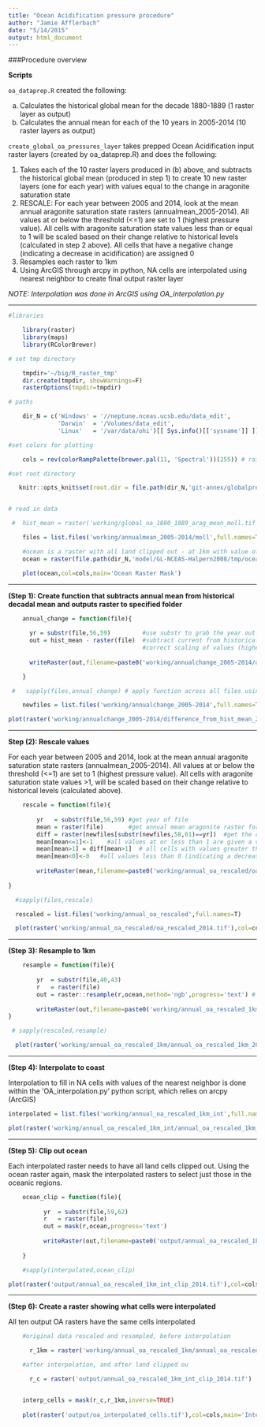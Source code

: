 ```yaml
---
title: "Ocean Acidification pressure procedure"
author: "Jamie Afflerbach"
date: "5/14/2015"
output: html_document
---
```



###Procedure overview

**Scripts**

`oa_dataprep.R` created the following:

   a. Calculates the historical global mean for the decade 1880-1889 (1 raster layer as output)
   b. Calculates the annual mean for each of the 10 years in 2005-2014 (10 raster layers as output)

`create_global_oa_pressures_layer` takes prepped Ocean Acidification input raster layers (created by oa_dataprep.R) and does the following:

  1. Takes each of the 10 raster layers produced in (b) above, and subtracts the historical global mean (produced in step 1) 
     to create 10 new raster layers (one for each year) with values equal to the change in aragonite saturation state
  2. RESCALE: For each year between 2005 and 2014, look at the mean annual aragonite saturation state rasters (annualmean_2005-2014). 
     All values at or below the threshold (<=1) are set to 1 (highest pressure value). All cells with aragonite saturation state values    less than or equal to 1 will be scaled based on their change relative to historical levels (calculated in step 2 above). All cells that have a negative change (indicating a decrease in acidification) are assigned 0    
  3. Resamples each raster to 1km
  4. Using ArcGIS through arcpy in python, NA cells are interpolated using nearest neighbor to create final output raster layer


*NOTE: Interpolation was done in ArcGIS using OA_interpolation.py*

***

```r

#libraries

    library(raster)
    library(maps)
    library(RColorBrewer)

# set tmp directory

    tmpdir='~/big/R_raster_tmp'
    dir.create(tmpdir, showWarnings=F)
    rasterOptions(tmpdir=tmpdir)

# paths

    dir_N = c('Windows' = '//neptune.nceas.ucsb.edu/data_edit',
              'Darwin'  = '/Volumes/data_edit',
              'Linux'   = '/var/data/ohi')[[ Sys.info()[['sysname']] ]]

#set colors for plotting

    cols = rev(colorRampPalette(brewer.pal(11, 'Spectral'))(255)) # rainbow color scheme

#set root directory

   knitr::opts_knit$set(root.dir = file.path(dir_N,'git-annex/globalprep/Pressures_OceanAcidification/v2015'))


# read in data

 #  hist_mean = raster('working/global_oa_1880_1889_arag_mean_moll.tif') # historical decadal mean of aragonite saturation state from 1880-1889

    files = list.files('working/annualmean_2005-2014/moll',full.names=TRUE,recursive=TRUE) # list the annual mean raster files for each year in 2005-2014

    #ocean is a raster with all land clipped out - at 1km with value of 1
    ocean = raster(file.path(dir_N,'model/GL-NCEAS-Halpern2008/tmp/ocean.tif'))

    plot(ocean,col=cols,main='Ocean Raster Mask')
```
***

**(Step 1): Create function that subtracts annual mean from historical decadal mean and outputs raster to specified folder**
```r
    annual_change = function(file){
    
      yr = substr(file,56,59)         #use substr to grab the year out of the filename
      out = hist_mean - raster(file)  #subtract current from historical. Although this is counterintuitive, it results in the 
                                      #correct scaling of values (higher values = more acidification)
      
      writeRaster(out,filename=paste0('working/annualchange_2005-2014/difference_from_hist_mean_',yr,sep=""),format='GTiff',overwrite=T)

    }

 #   sapply(files,annual_change) # apply function across all files using sapply

    newfiles = list.files('working/annualchange_2005-2014',full.names=TRUE,recursive=TRUE) #list the new raster files (difference from historical mean)

plot(raster('working/annualchange_2005-2014/difference_from_hist_mean_2014.tif'),col=cols,main='Change in aragonite saturation state\n from 1880s to 2014')
```
***
**Step (2): Rescale values**  

For each year between 2005 and 2014, look at the mean annual aragonite saturation state rasters (annualmean_2005-2014). All values at or below the threshold (<=1) are set to 1 (highest pressure value). All cells with aragonite saturation state values >1, will be scaled based on their change relative to historical levels (calculated above). 

```r

    rescale = function(file){
  
        yr   = substr(file,56,59) #get year of file
        mean = raster(file)       #get annual mean aragonite raster for given year
        diff = raster(newfiles[substr(newfiles,58,61)==yr])  #get the change raster for same year (historical-current)
        mean[mean<=1]<-1    #all values at or less than 1 are given a value of 1
        mean[mean>1] = diff[mean>1]  # all cells with values greater than 1 are swapped out with their amount of change 
        mean[mean<0]<-0   #all values less than 0 (indicating a decrease in acidity) are capped at 0
        
        writeRaster(mean,filename=paste0('working/annual_oa_rescaled/oa_rescaled_',yr,sep=""),format='GTiff',overwrite=T)
        
}

  #sapply(files,rescale)

  rescaled = list.files('working/annual_oa_rescaled',full.names=T)

  plot(raster('working/annual_oa_rescaled/oa_rescaled_2014.tif'),col=cols,main='Rescaled data for 2014')
```
***  

**(Step 3): Resample to 1km**
```r

    resample = function(file){
  
        yr  = substr(file,40,43)
        r   = raster(file)
        out = raster::resample(r,ocean,method='ngb',progress='text') # resample r to the resolution of 'ocean' (~1km)
    
        writeRaster(out,filename=paste0('working/annual_oa_rescaled_1km/annual_oa_rescaled_1km_',yr,sep=''),format='GTiff',overwrite=T)
}

 # sapply(rescaled,resample)

  plot(raster('working/annual_oa_rescaled_1km/annual_oa_rescaled_1km_2014.tif'),col=cols,main='Rescaled to 1km (2014)')


```
***

**(Step 4): Interpolate to coast**

Interpolation to fill in NA cells with values of the nearest neighbor is done within the 'OA_interpolation.py' python script, which relies on arcpy (ArcGIS)
```r
interpolated = list.files('working/annual_oa_rescaled_1km_int',full.names=T)

plot(raster('working/annual_oa_rescaled_1km_int/annual_oa_rescaled_1km_2014_int.tif'),col=cols,main='Interpolation to fill in NAs')
```
***

**(Step 5): Clip out ocean**

Each interpolated raster needs to have all land cells clipped out. Using the ocean raster again, mask the interpolated rasters to select just those in the oceanic regions.
```r
    ocean_clip = function(file){
  
          yr  = substr(file,59,62)
          r   = raster(file)
          out = mask(r,ocean,progress='text')
  
          writeRaster(out,filename=paste0('output/annual_oa_rescaled_1km_int_clip_',yr,sep=''),format='GTiff',overwrite=T)
  
    }

    #sapply(interpolated,ocean_clip)

plot(raster('output/annual_oa_rescaled_1km_int_clip_2014.tif'),col=cols,main='Final Ocean Acidification\n Pressure Layer for 2014')
```
***

**(Step 6): Create a raster showing what cells were interpolated**

All ten output OA rasters have the same cells interpolated
```r
    #original data rescaled and resampled, before interpolation

      r_1km = raster('working/annual_oa_rescaled_1km/annual_oa_rescaled_1km_2014.tif')

    #after interpolation, and after land clipped ou

      r_c = raster('output/annual_oa_rescaled_1km_int_clip_2014.tif')


    interp_cells = mask(r_c,r_1km,inverse=TRUE)
  
    plot(raster('output/oa_interpolated_cells.tif'),col=cols,main='Interpolated cells')

```

